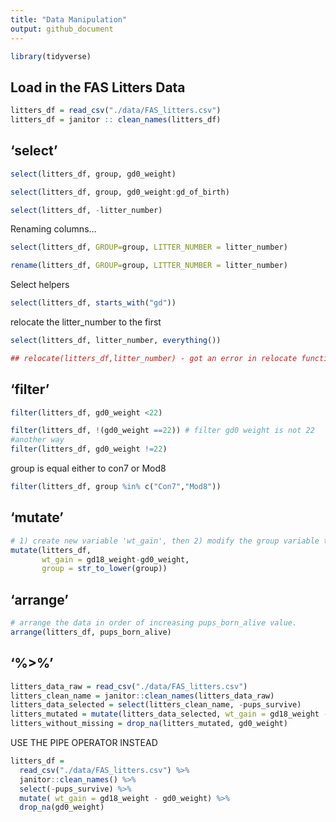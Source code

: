 ```yaml
---
title: "Data Manipulation"
output: github_document
---
```

```r
library(tidyverse)
```

## Load in the FAS Litters Data
```r
litters_df = read_csv("./data/FAS_litters.csv")
litters_df = janitor :: clean_names(litters_df)
```

## 'select'
```r
select(litters_df, group, gd0_weight)
```

```r
select(litters_df, group, gd0_weight:gd_of_birth)
```

```r
select(litters_df, -litter_number)
```

Renaming columns...

```r
select(litters_df, GROUP=group, LITTER_NUMBER = litter_number)
```
```r
rename(litters_df, GROUP=group, LITTER_NUMBER = litter_number)
```

Select helpers
```r
select(litters_df, starts_with("gd"))
```
relocate the litter_number to the first
```r
select(litters_df, litter_number, everything()) 
```

```r
## relocate(litters_df,litter_number) - got an error in relocate function
```

## 'filter'

```r
filter(litters_df, gd0_weight <22)
```

```r
filter(litters_df, !(gd0_weight ==22)) # filter gd0 weight is not 22
#another way
filter(litters_df, gd0_weight !=22)
```

group is equal either to con7 or Mod8
```r
filter(litters_df, group %in% c("Con7","Mod8"))
```

## 'mutate'
```r
# 1) create new variable 'wt_gain', then 2) modify the group variable to lower case
mutate(litters_df, 
       wt_gain = gd18_weight-gd0_weight,
       group = str_to_lower(group))
```

## 'arrange'
```r
# arrange the data in order of increasing pups_born_alive value.  
arrange(litters_df, pups_born_alive)

```
## '%>%'
```r
litters_data_raw = read_csv("./data/FAS_litters.csv")
litters_clean_name = janitor::clean_names(litters_data_raw)
litters_data_selected = select(litters_clean_name, -pups_survive)
litters_mutated = mutate(litters_data_selected, wt_gain = gd18_weight - gd0_weight)
litters_without_missing = drop_na(litters_mutated, gd0_weight)
```

USE THE PIPE OPERATOR INSTEAD
```r
litters_df = 
  read_csv("./data/FAS_litters.csv") %>%
  janitor::clean_names() %>%
  select(-pups_survive) %>%
  mutate( wt_gain = gd18_weight - gd0_weight) %>%
  drop_na(gd0_weight)
```

